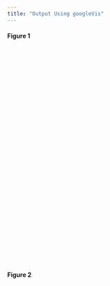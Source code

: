 ```yaml
---
title: "Output Using googleVis"
---
```


#### Figure 1

<!-- GeoChart generated in R 3.5.3 by googleVis 0.6.4 package -->
<!-- Fri Apr 03 13:32:00 2020 -->


<!-- jsHeader -->
<script type="text/javascript">


// jsData 
function gvisDataGeoChartID437c5ada5611 () {
var data = new google.visualization.DataTable();
var datajson =
[
 [
"Alabama",
10892,
12487
],
[
"Alaska",
7847,
8512
],
[
"Arkansas",
9275,
10988
],
[
"Arizona",
29348,
18108
],
[
"California",
186333,
421912
],
[
"Colorado",
19774,
21309
],
[
"Connecticut",
25100,
44194
],
[
"Delaware",
10776,
5297
],
[
"District of Columbia",
14462,
7378
],
[
"Florida",
74313,
33728
],
[
"Georgia",
12140,
27507
],
[
"Hawaii",
8817,
6472
],
[
"Idaho",
13586,
7869
],
[
"Illinois",
114114,
125437
],
[
"Indiana",
59755,
20778
],
[
"Iowa",
40952,
26496
],
[
"Kansas",
23563,
9973
],
[
"Kentucky",
49023,
22328
],
[
"Louisiana",
72438,
14143
],
[
"Maine",
21459,
8703
],
[
"Maryland",
42981,
26467
],
[
"Massachusetts",
148452,
83127
],
[
"Michigan",
128006,
75075
],
[
"Minnesota",
115773,
66787
],
[
"Mississippi",
5519,
6667
],
[
"Missouri",
42246,
21538
],
[
"Montana",
15349,
9818
],
[
"North Carolina",
94083,
20652
],
[
"North Dakota",
5662,
6169
],
[
"Nebraska",
15700,
4859
],
[
"New Hampshire",
29379,
4024
],
[
"New Jersey",
115815,
105840
],
[
"New Mexico",
18105,
9288
],
[
"Nevada",
92298,
19822
],
[
"New York",
79999,
167214
],
[
"Ohio",
196309,
68323
],
[
"Oklahoma",
21926,
16854
],
[
"Oregon",
30054,
30523
],
[
"Pennsylvania",
377451,
128029
],
[
"Puerto Rico",
20148,
15239
],
[
"Rhode Island",
35847,
10857
],
[
"South Carolina",
31826,
15111
],
[
"South Dakota",
1761,
2674
],
[
"Tennessee",
38077,
18350
],
[
"Texas",
155426,
126427
],
[
"Utah",
19690,
10826
],
[
"Vermont",
3784,
4810
],
[
"Virgin Islands",
123,
584
],
[
"Virginia",
46277,
21628
],
[
"Washington",
129909,
62623
],
[
"West Virginia",
3536,
14154
],
[
"Wisconsin",
51031,
43607
],
[
"Wyoming",
3653,
3197
] 
];
data.addColumn('string','State');
data.addColumn('number','Initial.Claims');
data.addColumn('number','Continued.Claims');
data.addRows(datajson);
return(data);
}


// jsDrawChart
function drawChartGeoChartID437c5ada5611() {
var data = gvisDataGeoChartID437c5ada5611();
var options = {};
options["width"] = 600;
options["height"] = 400;
options["region"] = "US";
options["displayMode"] = "regions";
options["resolution"] = "provinces";
options["colorAxis"] = {values:[10000,100000,200000],
colors:['green', 'orange', 'red']};


    var chart = new google.visualization.GeoChart(
    document.getElementById('GeoChartID437c5ada5611')
    );
    chart.draw(data,options);
    

}
  


// jsDisplayChart
(function() {
var pkgs = window.__gvisPackages = window.__gvisPackages || [];
var callbacks = window.__gvisCallbacks = window.__gvisCallbacks || [];
var chartid = "geochart";
  
// Manually see if chartid is in pkgs (not all browsers support Array.indexOf)
var i, newPackage = true;
for (i = 0; newPackage && i < pkgs.length; i++) {
if (pkgs[i] === chartid)
newPackage = false;
}
if (newPackage)
  pkgs.push(chartid);
  
// Add the drawChart function to the global list of callbacks
callbacks.push(drawChartGeoChartID437c5ada5611);
})();
function displayChartGeoChartID437c5ada5611() {
  var pkgs = window.__gvisPackages = window.__gvisPackages || [];
  var callbacks = window.__gvisCallbacks = window.__gvisCallbacks || [];
  window.clearTimeout(window.__gvisLoad);
  // The timeout is set to 100 because otherwise the container div we are
  // targeting might not be part of the document yet
  window.__gvisLoad = setTimeout(function() {
  var pkgCount = pkgs.length;
  google.load("visualization", "1", { packages:pkgs, callback: function() {
  if (pkgCount != pkgs.length) {
  // Race condition where another setTimeout call snuck in after us; if
  // that call added a package, we must not shift its callback
  return;
}
while (callbacks.length > 0)
callbacks.shift()();
} });
}, 100);
}


// jsFooter
</script>


<!-- jsChart -->  
<script type="text/javascript" src="https://www.google.com/jsapi?callback=displayChartGeoChartID437c5ada5611"></script>


<!-- divChart -->
  
<div id="GeoChartID437c5ada5611" 
  style="width: 600; height: 400;">
</div>

\

\

\


#### Figure 2

<!-- GeoChart generated in R 3.5.3 by googleVis 0.6.4 package -->
<!-- Fri Apr 03 13:49:27 2020 -->


<!-- jsHeader -->
<script type="text/javascript">


// jsData 
function gvisDataGeoChartID437c4b3c5adb () {
var data = new google.visualization.DataTable();
var datajson =
[
 [
"Alabama",
498.8,
9.4
],
[
"Alaska",
600.6,
37.4
],
[
"Arkansas",
571.1,
-25
],
[
"Arizona",
663.5,
14.5
],
[
"California",
223.5,
32.8
],
[
"Colorado",
752,
24.5
],
[
"Connecticut",
629.7,
36.1
],
[
"Delaware",
2183.1,
-8.9
],
[
"District of Columbia",
1092.3,
157.5
],
[
"Florida",
1049.8,
21.4
],
[
"Georgia",
123,
19.2
],
[
"Hawaii",
454.9,
24.6
],
[
"Idaho",
1217.7,
9.9
],
[
"Illinois",
949.8,
24.6
],
[
"Indiana",
2201.8,
16.8
],
[
"Iowa",
1737.2,
0.4
],
[
"Kansas",
1242.6,
28.6
],
[
"Kentucky",
1660.3,
13.1
],
[
"Louisiana",
3112.3,
32.8
],
[
"Maine",
3284.7,
-11.3
],
[
"Maryland",
1012.3,
44.4
],
[
"Massachusetts",
1892.9,
58.1
],
[
"Michigan",
2298,
3.7
],
[
"Minnesota",
2787.1,
15
],
[
"Mississippi",
381.2,
30.5
],
[
"Missouri",
951.9,
34.1
],
[
"Montana",
1778.7,
14.4
],
[
"North Carolina",
2563,
37.2
],
[
"North Dakota",
1264.3,
-1.9
],
[
"Nebraska",
1874.8,
58.7
],
[
"New Hampshire",
4476.2,
29.7
],
[
"New Jersey",
1123.4,
18.4
],
[
"New Mexico",
1983.4,
25.9
],
[
"Nevada",
1352.1,
175.3
],
[
"New York",
460.5,
1.7
],
[
"Ohio",
2686.1,
7.7
],
[
"Oklahoma",
1094.2,
17
],
[
"Oregon",
604,
2.8
],
[
"Pennsylvania",
2344.8,
26.3
],
[
"Puerto Rico",
1619.1,
-12.7
],
[
"Rhode Island",
3135.3,
58.3
],
[
"South Carolina",
1420.6,
10.8
],
[
"South Dakota",
826.8,
2.7
],
[
"Tennessee",
1309.2,
33
],
[
"Texas",
860.8,
12.7
],
[
"Utah",
1408.8,
28.6
],
[
"Vermont",
474.2,
47.8
],
[
"Virgin Islands",
179.5,
-31.2
],
[
"Virginia",
1610.2,
7.1
],
[
"Washington",
812.3,
115.2
],
[
"West Virginia",
308.8,
-16.3
],
[
"Wisconsin",
883.3,
2.7
],
[
"Wyoming",
606.6,
-3.2
] 
];
data.addColumn('string','State');
data.addColumn('number','PCinIC_3_21');
data.addColumn('number','PCinIC_3_15');
data.addRows(datajson);
return(data);
}


// jsDrawChart
function drawChartGeoChartID437c4b3c5adb() {
var data = gvisDataGeoChartID437c4b3c5adb();
var options = {};
options["width"] = 600;
options["height"] = 400;
options["region"] = "US";
options["displayMode"] = "regions";
options["resolution"] = "provinces";
options["colorAxis"] = {values:[0,1000,2000,3000],
                                 colors:['green', 'orange', 'red', 'black']};


    var chart = new google.visualization.GeoChart(
    document.getElementById('GeoChartID437c4b3c5adb')
    );
    chart.draw(data,options);
    

}
  


// jsDisplayChart
(function() {
var pkgs = window.__gvisPackages = window.__gvisPackages || [];
var callbacks = window.__gvisCallbacks = window.__gvisCallbacks || [];
var chartid = "geochart";
  
// Manually see if chartid is in pkgs (not all browsers support Array.indexOf)
var i, newPackage = true;
for (i = 0; newPackage && i < pkgs.length; i++) {
if (pkgs[i] === chartid)
newPackage = false;
}
if (newPackage)
  pkgs.push(chartid);
  
// Add the drawChart function to the global list of callbacks
callbacks.push(drawChartGeoChartID437c4b3c5adb);
})();
function displayChartGeoChartID437c4b3c5adb() {
  var pkgs = window.__gvisPackages = window.__gvisPackages || [];
  var callbacks = window.__gvisCallbacks = window.__gvisCallbacks || [];
  window.clearTimeout(window.__gvisLoad);
  // The timeout is set to 100 because otherwise the container div we are
  // targeting might not be part of the document yet
  window.__gvisLoad = setTimeout(function() {
  var pkgCount = pkgs.length;
  google.load("visualization", "1", { packages:pkgs, callback: function() {
  if (pkgCount != pkgs.length) {
  // Race condition where another setTimeout call snuck in after us; if
  // that call added a package, we must not shift its callback
  return;
}
while (callbacks.length > 0)
callbacks.shift()();
} });
}, 100);
}


// jsFooter
</script>


<!-- jsChart -->  
<script type="text/javascript" src="https://www.google.com/jsapi?callback=displayChartGeoChartID437c4b3c5adb"></script>


<!-- divChart -->
  
<div id="GeoChartID437c4b3c5adb" 
  style="width: 600; height: 400;">
</div>


\

\

\





